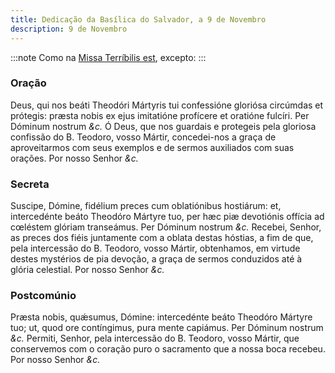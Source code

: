 ```yaml
---
title: Dedicação da Basílica do Salvador, a 9 de Novembro
description: 9 de Novembro
---
```


:::note
Como na [Missa Terríbilis est](/missal/comum/25dedicacaoigreja), excepto:
:::

### Oração

<div class="grid grid-cols-2 gap-5">
  <span class="text-justify">
    Deus, qui nos beáti Theodóri Mártyris tui confessióne gloriósa circúmdas et
    prótegis: præsta nobis ex ejus imitatióne profícere et oratióne fulcíri. Per
    Dóminum nostrum <em>&c.</em>
  </span>
  <span class="text-justify">
    Ó Deus, que nos guardais e protegeis pela gloriosa confissão do B. Teodoro,
    vosso Mártir, concedei-nos a graça de aproveitarmos com seus exemplos e de
    sermos auxiliados com suas orações. Por nosso Senhor <em>&c.</em>
  </span>
</div>

### Secreta

<div class="grid grid-cols-2 gap-5">
  <span class="text-justify">
    Suscipe, Dómine, fidélium preces cum oblatiónibus hostiárum: et,
    intercedénte beáto Theodóro Mártyre tuo, per hæc piæ devotiónis offícia ad
    cœléstem glóriam transeámus. Per Dóminum nostrum <em>&c.</em>
  </span>
  <span class="text-justify">
    Recebei, Senhor, as preces dos fiéis juntamente com a oblata destas hóstias,
    a fim de que, pela intercessão do B. Teodoro, vosso Mártir, obtenhamos, em
    virtude destes mystérios de pia devoção, a graça de sermos conduzidos até à
    glória celestial. Por nosso Senhor <em>&c.</em>
  </span>
</div>

### Postcomúnio

<div class="grid grid-cols-2 gap-5">
  <span class="text-justify">
    Præsta nobis, quǽsumus, Dómine: intercedénte beáto Theodóro Mártyre tuo; ut,
    quod ore contíngimus, pura mente capiámus. Per Dóminum nostrum <em>&c.</em>
  </span>
  <span class="text-justify">
    Permiti, Senhor, pela intercessão do B. Teodoro, vosso Mártir, que
    conservemos com o coração puro o sacramento que a nossa boca recebeu. Por
    nosso Senhor <em>&c.</em>
  </span>
</div>
